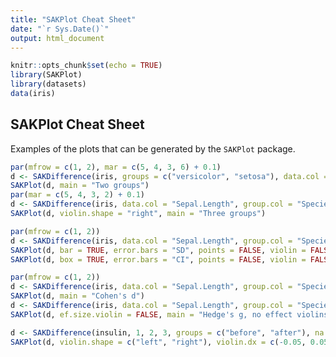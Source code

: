 ```yaml
---
title: "SAKPlot Cheat Sheet"
date: "`r Sys.Date()`"
output: html_document
---
```


```r
knitr::opts_chunk$set(echo = TRUE)
library(SAKPlot)
library(datasets)
data(iris)
```

## SAKPlot Cheat Sheet

Examples of the plots that can be generated by the `SAKPlot` package.

```r
par(mfrow = c(1, 2), mar = c(5, 4, 3, 6) + 0.1)
d <- SAKDifference(iris, groups = c("versicolor", "setosa"), data.col = "Sepal.Length", group.col = "Species")
SAKPlot(d, main = "Two groups")
par(mar = c(5, 4, 3, 2) + 0.1)
d <- SAKDifference(iris, data.col = "Sepal.Length", group.col = "Species")
SAKPlot(d, violin.shape = "right", main = "Three groups")
```

```r
par(mfrow = c(1, 2))
d <- SAKDifference(iris, data.col = "Sepal.Length", group.col = "Species")
SAKPlot(d, bar = TRUE, error.bars = "SD", points = FALSE, violin = FALSE, main = "Bar chart with std. deviation")
SAKPlot(d, box = TRUE, error.bars = "CI", points = FALSE, violin = FALSE, main = "Box plot with 95% CI")
```

```r
par(mfrow = c(1, 2))
d <- SAKDifference(iris, data.col = "Sepal.Length", group.col = "Species", effect.type = "cohens")
SAKPlot(d, main = "Cohen's d")
d <- SAKDifference(iris, data.col = "Sepal.Length", group.col = "Species", effect.type = "hedges")
SAKPlot(d, ef.size.violin = FALSE, main = "Hedge's g, no effect violins")
```

```r
d <- SAKDifference(insulin, 1, 2, 3, groups = c("before", "after"), na.rm = TRUE, effect.type = "paired")
SAKPlot(d, violin.shape = c("left", "right"), violin.dx = c(-0.05, 0.05), violin.width = 0.3, main = "Customised plot")
```
